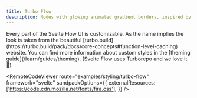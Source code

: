 ```yaml
---
title: Turbo Flow
description: Nodes with glowing animated gradient borders, inspired by the turbo.build website
---
```




<ExampleLayout>
Every part of the Svelte Flow UI is customizable. As the name implies the look is taken from the beautiful [turbo.build](https://turbo.build/pack/docs/core-concepts#function-level-caching) website. You can find more information about custom styles in the [theming guide](/learn/guides/theming). (Svelte Flow uses Turborepo and we love it 💜)

<RemoteCodeViewer
  route="examples/styling/turbo-flow"
  framework="svelte"
  sandpackOptions={{
    externalResources: ['https://code.cdn.mozilla.net/fonts/fira.css'],
  }}
/>
</ExampleLayout>
